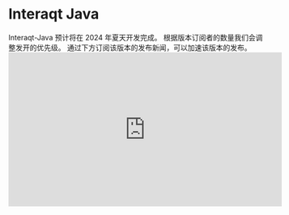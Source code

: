 # Interaqt Java
<div className={"font-mono "}>
  Interaqt-Java 预计将在 <span className="font-bold">2024 年夏天</span>开发完成。
  根据版本订阅者的数量我们会调整发开的优先级。
  通过下方订阅该版本的发布新闻，可以加速该版本的发布。
</div>



<iframe
  width="540"
  height="305"
  src="https://c69f1b7e.sibforms.com/serve/MUIFAPWwkOOAVihuwDdEONEWLH1_xrcZEF3M-PckpQDQFSQp1f-oHR_vShXCabw478lAKpT5d_C8l4S208YMZVuquzl5yN6hGhztQZwmuoNubAIWTAdfSXD0xmINHuufYhqi9ubVBGz1pDfq7VIva3KagzpfnFq24JR0n8U4pkUH6VG3-V5FC8b5PnGX9rYxsDyeoZzAkFZr5j8p"
  frameborder="0"
  scrolling="auto"
  allowfullscreen
  style={{display: "block", marginLeft:-48, maxWidth: "100%"}}
>
</iframe>
